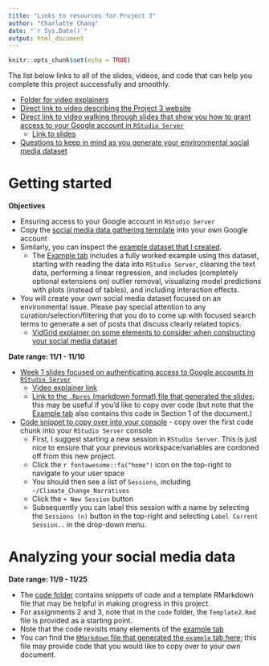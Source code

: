 ```yaml
---
title: "Links to resources for Project 3"
author: "Charlotte Chang"
date: "`r Sys.Date()`"
output: html_document
---
```


```r
knitr::opts_chunk$set(echo = TRUE)
```

The list below links to all of the slides, videos, and code that can help you complete this project successfully and smoothly.

* [Folder for video explainers](https://app.vidgrid.com/content/eueB3RlvI1k4)
* [Direct link to video describing the Project 3 website](https://use.vg/VTtZweZkL5Ah)
* [Direct link to video walking through slides that show you how to grant access to your Google account in `RStudio Server`](https://use.vg/qq0l0fb95OnM)
    + [Link to slides](https://rpubs.com/chchang47/ea30proj3s1)
* [Questions to keep in mind as you generate your environmental social media dataset](https://use.vg/OWOSdgA6wfjb)

# Getting started

**Objectives**

* Ensuring access to your Google account in `RStudio Server`
* Copy the [social media data gathering template](https://docs.google.com/spreadsheets/d/1hQy8kR81GHmMDPivpyd8XzAGU7A6oUCUArq1bltm5EQ/edit?usp=sharing) into your own Google account
* Similarly, you can inspect the [example dataset that I created](https://docs.google.com/spreadsheets/d/1K-tgni6JJ33x1mG-rxNFopnC8sBuRzVLd5loBO0e1jk/edit?usp=sharing).
    + The [Example tab](https://ea30-fa20.github.io/ConsSocMedia/Project3.html) includes a fully worked example using this dataset, starting with reading the data into `RStudio Server`, cleaning the text data, performing a linear regression, and includes (completely optional extensions on) outlier removal, visualizing model predictions with plots (instead of tables), and including interaction effects.
* You will create your own social media dataset focused on an environmental issue. Please pay special attention to any curation/selection/filtering that you do to come up with focused search terms to generate a set of posts that discuss clearly related topics.
    + [VidGrid explainer on some elements to consider when constructing your social media dataset](https://use.vg/OWOSdgA6wfjb)

**Date range: 11/1 - 11/10**

* [Week 1 slides focused on authenticating access to Google accounts in `RStudio Server`](https://rpubs.com/chchang47/ea30proj3s1)
    + [Video explainer link](https://use.vg/OWOSdgA6wfjb)
    + [Link to the `.Rpres` (markdown format) file that generated the slides](https://github.com/EA30-FA20/ConsSocMedia/blob/main/slides/Week1.Rpres); this may be useful if you'd like to copy over code (but note that the [Example tab](https://ea30-fa20.github.io/ConsSocMedia/Project3.html) also contains this code in Section 1 of the document.)
* [Code snippet to copy over into your console](https://ea30-fa20.github.io/ConsSocMedia/Project3.html) - copy over the first code chunk into your `RStudio Server` console
    + First, I suggest starting a new session in `RStudio Server`. This is just nice to ensure that your previous workspace/variables are cordoned off from this new project.
    + Click the `r fontawesome::fa("home")` icon on the top-right to navigate to your user space
    + You should then see a list of `Sessions`, including `~/Climate_Change_Narratives`
    + Click the `+ New Session` button
    + Subsequently you can label this session with a name by selecting the `Sessions (n)` button in the top-right and selecting `Label Current Session..` in the drop-down menu.

# Analyzing your social media data

**Date range: 11/9 - 11/25**

* The [code folder](https://github.com/EA30-FA20/ConsSocMedia/tree/main/code) contains snippets of code and a template RMarkdown file that may be helpful in making progress in this project.
* For assignments 2 and 3, note that in the `code` folder, the `Template2.Rmd` file is provided as a starting point.
* Note that the code revisits many elements of the [example tab](https://ea30-fa20.github.io/ConsSocMedia/Project3.html)
* You can find the [`RMarkdown` file that generated the `example` tab here](https://github.com/EA30-FA20/ConsSocMedia/blob/main/docs/Project3.Rmd); this file may provide code that you would like to copy over to your own document.


